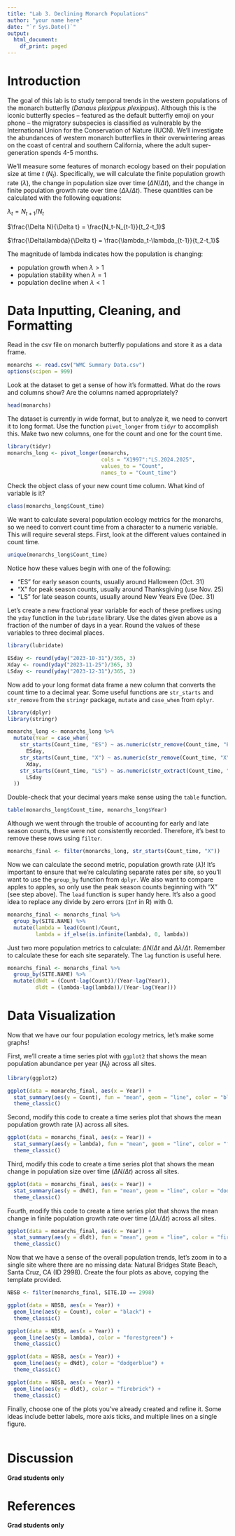 ```yaml
---
title: "Lab 3. Declining Monarch Populations"
author: "your name here"
date: "`r Sys.Date()`"
output:
  html_document:
    df_print: paged
---
```


# Introduction

The goal of this lab is to study temporal trends in the western populations of the monarch butterfly (*Danaus plexippus plexippus*). Although this is the iconic butterfly species -- featured as the default butterfly emoji on your phone -- the migratory subspecies is classified as vulnerable by the International Union for the Conservation of Nature (IUCN). We'll investigate the abundances of western monarch butterflies in their overwintering areas on the coast of central and southern California, where the adult super-generation spends 4-5 months.

We'll measure some features of monarch ecology based on their population size at time $t$ ($N_t$). Specifically, we will calculate the finite population growth rate ($\lambda$), the change in population size over time ($\Delta N/\Delta t$), and the change in finite population growth rate over time ($\Delta\lambda/\Delta t$). These quantities can be calculated with the following equations:

$\lambda_{t} = N_{t+1}/N_t$

$\frac{\Delta N}{\Delta t} = \frac{N_t-N_{t-1}}{t_2-t_1}$

$\frac{\Delta\lambda}{\Delta t} = \frac{\lambda_t-\lambda_{t-1}}{t_2-t_1}$

The magnitude of lambda indicates how the population is changing:

-   population growth when $\lambda > 1$
-   population stability when $\lambda = 1$
-   population decline when $\lambda < 1$

# Data Inputting, Cleaning, and Formatting

Read in the csv file on monarch butterfly populations and store it as a data frame.

```r
monarchs <- read.csv("WMC Summary Data.csv")
options(scipen = 999)
```

Look at the dataset to get a sense of how it's formatted. What do the rows and columns show? Are the columns named appropriately?

```r
head(monarchs)
```

The dataset is currently in wide format, but to analyze it, we need to convert it to long format. Use the function `pivot_longer` from `tidyr` to accomplish this. Make two new columns, one for the count and one for the count time.

```r
library(tidyr)
monarchs_long <- pivot_longer(monarchs,
                              cols = "X1997":"LS.2024.2025",
                              values_to = "Count",
                              names_to = "Count_time")
```

Check the object class of your new count time column. What kind of variable is it?

```r
class(monarchs_long$Count_time)
```

We want to calculate several population ecology metrics for the monarchs, so we need to convert count time from a character to a numeric variable. This will require several steps. First, look at the different values contained in count time.

```r
unique(monarchs_long$Count_time)
```

Notice how these values begin with one of the following:

-   "ES" for early season counts, usually around Halloween (Oct. 31)
-   "X" for peak season counts, usually around Thanksgiving (use Nov. 25)
-   "LS" for late season counts, usually around New Years Eve (Dec. 31)

Let's create a new fractional year variable for each of these prefixes using the `yday` function in the `lubridate` library. Use the dates given above as a fraction of the number of days in a year. Round the values of these variables to three decimal places.

```r
library(lubridate)

ESday <- round(yday("2023-10-31")/365, 3)
Xday <- round(yday("2023-11-25")/365, 3)
LSday <- round(yday("2023-12-31")/365, 3)
```

Now add to your long format data frame a new column that converts the count time to a decimal year. Some useful functions are `str_starts` and `str_remove` from the `stringr` package, `mutate` and `case_when` from `dplyr`.

```r
library(dplyr)
library(stringr)

monarchs_long <- monarchs_long %>%
  mutate(Year = case_when(
    str_starts(Count_time, "ES") ~ as.numeric(str_remove(Count_time, "ES.")) +
      ESday,
    str_starts(Count_time, "X") ~ as.numeric(str_remove(Count_time, "X")) +
      Xday,
    str_starts(Count_time, "LS") ~ as.numeric(str_extract(Count_time, "\\d{4}")) +
      LSday
  ))
```

Double-check that your decimal years make sense using the `table` function.

```r
table(monarchs_long$Count_time, monarchs_long$Year)
```

Although we went through the trouble of accounting for early and late season counts, these were not consistently recorded. Therefore, it's best to remove these rows using `filter`.

```r
monarchs_final <- filter(monarchs_long, str_starts(Count_time, "X"))
```

Now we can calculate the second metric, population growth rate ($\lambda$)! It's important to ensure that we're calculating separate rates per site, so you'll want to use the `group_by` function from `dplyr`. We also want to compare apples to apples, so only use the peak season counts beginning with "X" (see step above). The `lead` function is super handy here. It's also a good idea to replace any divide by zero errors (`Inf` in R) with 0.

```r
monarchs_final <- monarchs_final %>%
  group_by(SITE.NAME) %>%
  mutate(lambda = lead(Count)/Count,
         lambda = if_else(is.infinite(lambda), 0, lambda))
```

Just two more population metrics to calculate: $\Delta N/\Delta t$ and $\Delta\lambda/\Delta t$. Remember to calculate these for each site separately. The `lag` function is useful here.

```r
monarchs_final <- monarchs_final %>%
  group_by(SITE.NAME) %>%
  mutate(dNdt = (Count-lag(Count))/(Year-lag(Year)),
         dldt = (lambda-lag(lambda))/(Year-lag(Year)))
```

# Data Visualization

Now that we have our four population ecology metrics, let's make some graphs!

First, we'll create a time series plot with `ggplot2` that shows the mean population abundance per year ($N_t$) across all sites.

```r
library(ggplot2)

ggplot(data = monarchs_final, aes(x = Year)) +
  stat_summary(aes(y = Count), fun = "mean", geom = "line", color = "black") +
  theme_classic()
```

Second, modify this code to create a time series plot that shows the mean population growth rate ($\lambda$) across all sites.

```r
ggplot(data = monarchs_final, aes(x = Year)) +
  stat_summary(aes(y = lambda), fun = "mean", geom = "line", color = "forestgreen") +
  theme_classic()
```

Third, modify this code to create a time series plot that shows the mean change in population size over time ($\Delta N/\Delta t$) across all sites.

```r
ggplot(data = monarchs_final, aes(x = Year)) +
  stat_summary(aes(y = dNdt), fun = "mean", geom = "line", color = "dodgerblue") +
  theme_classic()
```

Fourth, modify this code to create a time series plot that shows the mean change in finite population growth rate over time ($\Delta\lambda/\Delta t$) across all sites.

```r
ggplot(data = monarchs_final, aes(x = Year)) +
  stat_summary(aes(y = dldt), fun = "mean", geom = "line", color = "firebrick") +
  theme_classic()
```

Now that we have a sense of the overall population trends, let's zoom in to a single site where there are no missing data: Natural Bridges State Beach, Santa Cruz, CA (ID 2998). Create the four plots as above, copying the template provided.

```r
NBSB <- filter(monarchs_final, SITE.ID == 2998)

ggplot(data = NBSB, aes(x = Year)) +
  geom_line(aes(y = Count), color = "black") +
  theme_classic()

ggplot(data = NBSB, aes(x = Year)) +
  geom_line(aes(y = lambda), color = "forestgreen") +
  theme_classic()

ggplot(data = NBSB, aes(x = Year)) +
  geom_line(aes(y = dNdt), color = "dodgerblue") +
  theme_classic()

ggplot(data = NBSB, aes(x = Year)) +
  geom_line(aes(y = dldt), color = "firebrick") +
  theme_classic()
```

Finally, choose one of the plots you've already created and refine it. Some ideas include better labels, more axis ticks, and multiple lines on a single figure.

```r

```

# Discussion

**Grad students only**

# References

**Grad students only**
